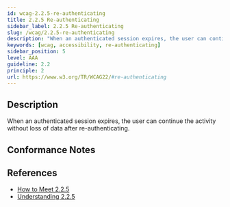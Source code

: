 ```yaml
---
id: wcag-2.2.5-re-authenticating
title: 2.2.5 Re-authenticating
sidebar_label: 2.2.5 Re-authenticating
slug: /wcag/2.2.5-re-authenticating
description: "When an authenticated session expires, the user can continue the activity without loss of data after re-authenticating."
keywords: [wcag, accessibility, re-authenticating]
sidebar_position: 5
level: AAA
guideline: 2.2
principle: 2
url: https://www.w3.org/TR/WCAG22/#re-authenticating
---
```

## Description

When an authenticated session expires, the user can continue the activity without loss of data after re-authenticating.

## Conformance Notes

<Project name="ads">
  <NoSupport></NoSupport>
</Project>
<Project name="scix">
  <NoSupport></NoSupport>
</Project>

## References

- [How to Meet 2.2.5](https://www.w3.org/WAI/WCAG22/quickref/#re-authenticating)
- [Understanding 2.2.5](https://www.w3.org/WAI/WCAG22/Understanding/re-authenticating.html)

